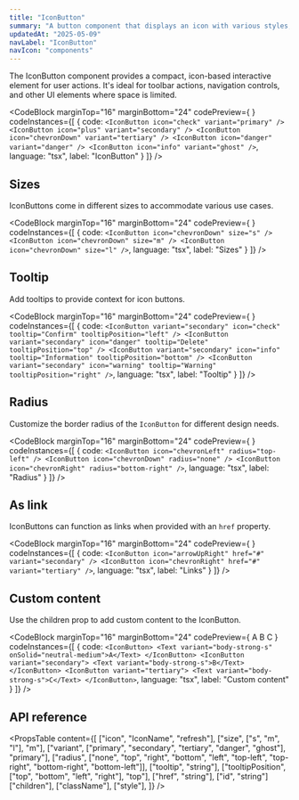 ```yaml
---
title: "IconButton"
summary: "A button component that displays an icon with various styles, sizes, and interactive states."
updatedAt: "2025-05-09"
navLabel: "IconButton"
navIcon: "components"
---
```


The IconButton component provides a compact, icon-based interactive element for user actions. It's ideal for toolbar actions, navigation controls, and other UI elements where space is limited.

<CodeBlock
  marginTop="16"
  marginBottom="24"
  codePreview={
    <Row gap="16" horizontal="center" wrap>
      <IconButton icon="check" variant="primary" />
      <IconButton icon="plus" variant="secondary" />
      <IconButton icon="chevronDown" variant="tertiary" />
      <IconButton icon="danger" variant="danger" />
      <IconButton icon="info" variant="ghost" />
    </Row>
  }
  codeInstances={[
    {
      code:
`<IconButton icon="check" variant="primary" />
<IconButton icon="plus" variant="secondary" />
<IconButton icon="chevronDown" variant="tertiary" />
<IconButton icon="danger" variant="danger" />
<IconButton icon="info" variant="ghost" />`,
      language: "tsx",
      label: "IconButton"
    }
  ]}
/>

## Sizes

IconButtons come in different sizes to accommodate various use cases.

<CodeBlock
  marginTop="16"
  marginBottom="24"
  codePreview={
    <Row gap="16" vertical="center" horizontal="center">
      <IconButton icon="chevronDown" size="s" />
      <IconButton icon="chevronDown" size="m" />
      <IconButton icon="chevronDown" size="l" />
    </Row>
  }
  codeInstances={[
    {
      code:
`<IconButton icon="chevronDown" size="s" />
<IconButton icon="chevronDown" size="m" />
<IconButton icon="chevronDown" size="l" />`,
      language: "tsx",
      label: "Sizes"
    }
  ]}
/>

## Tooltip

Add tooltips to provide context for icon buttons.

<CodeBlock
  marginTop="16"
  marginBottom="24"
  codePreview={
    <Row gap="16" horizontal="center">
      <IconButton variant="secondary" icon="check" tooltip="Confirm" tooltipPosition="left" />
      <IconButton variant="secondary" icon="danger" tooltip="Delete" tooltipPosition="top" />
      <IconButton variant="secondary" icon="info" tooltip="Information" tooltipPosition="bottom" />
      <IconButton variant="secondary" icon="warning" tooltip="Warning" tooltipPosition="right" />
    </Row>
  }
  codeInstances={[
    {
      code:
`<IconButton variant="secondary" icon="check" tooltip="Confirm" tooltipPosition="left" />
<IconButton variant="secondary" icon="danger" tooltip="Delete" tooltipPosition="top" />
<IconButton variant="secondary" icon="info" tooltip="Information" tooltipPosition="bottom" />
<IconButton variant="secondary" icon="warning" tooltip="Warning" tooltipPosition="right" />`,
      language: "tsx",
      label: "Tooltip"
    }
  ]}
/>

## Radius

Customize the border radius of the `IconButton` for different design needs.

<CodeBlock
  marginTop="16"
  marginBottom="24"
  codePreview={
    <Row gap="1" horizontal="center">
      <IconButton icon="chevronLeft" radius="top-left" />
      <IconButton icon="chevronDown" radius="none" />
      <IconButton icon="chevronRight" radius="bottom-right" />
    </Row>
  }
  codeInstances={[
    {
      code:
`<IconButton icon="chevronLeft" radius="top-left" />
<IconButton icon="chevronDown" radius="none" />
<IconButton icon="chevronRight" radius="bottom-right" />`,
      language: "tsx",
      label: "Radius"
    }
  ]}
/>

## As link

IconButtons can function as links when provided with an `href` property.

<CodeBlock
  marginTop="16"
  marginBottom="24"
  codePreview={
    <Row gap="16" horizontal="center">
      <IconButton icon="arrowUpRight" href="#" variant="secondary" />
      <IconButton icon="chevronRight" href="#" variant="tertiary" />
    </Row>
  }
  codeInstances={[
    {
      code:
`<IconButton icon="arrowUpRight" href="#" variant="secondary" />
<IconButton icon="chevronRight" href="#" variant="tertiary" />`,
      language: "tsx",
      label: "Links"
    }
  ]}
/>

## Custom content

Use the children prop to add custom content to the IconButton.

<CodeBlock
  marginTop="16"
  marginBottom="24"
  codePreview={
    <Row gap="16" horizontal="center">
      <IconButton>
        <Text variant="body-strong-s" onSolid="neutral-medium">A</Text>
      </IconButton>
      <IconButton variant="secondary">
        <Text variant="body-strong-s">B</Text>
      </IconButton>
      <IconButton variant="tertiary">
        <Text variant="body-strong-s">C</Text>
      </IconButton>
    </Row>
  }
  codeInstances={[
    {
      code:
`<IconButton>
    <Text variant="body-strong-s" onSolid="neutral-medium">A</Text>
</IconButton>
<IconButton variant="secondary">
    <Text variant="body-strong-s">B</Text>
</IconButton>
<IconButton variant="tertiary">
    <Text variant="body-strong-s">C</Text>
</IconButton>`,
      language: "tsx",
      label: "Custom content"
    }
  ]}
/>

## API reference

<PropsTable
  content={[
    ["icon", "IconName", "refresh"],
    ["size", ["s", "m", "l"], "m"],
    ["variant", ["primary", "secondary", "tertiary", "danger", "ghost"], "primary"],
    ["radius", ["none", "top", "right", "bottom", "left", "top-left", "top-right", "bottom-right", "bottom-left"]],
    ["tooltip", "string"],
    ["tooltipPosition", ["top", "bottom", "left", "right"], "top"],
    ["href", "string"],
    ["id", "string"]
    ["children"],
    ["className"],
    ["style"],
  ]}
/>